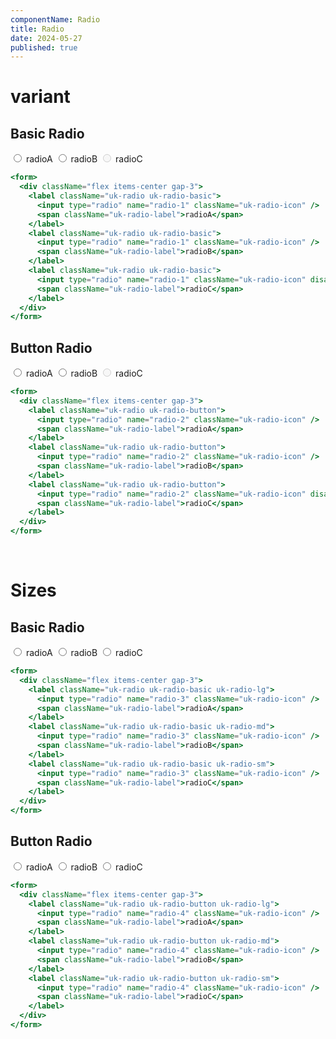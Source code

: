 ```yaml
---
componentName: Radio
title: Radio
date: 2024-05-27
published: true
---
```


# variant

## Basic Radio

<Preview>
  <form>
    <div className="flex items-center gap-3">
      <label className="uk-radio uk-radio-basic">
        <input type="radio" name="radio-1" className="uk-radio-icon" />
        <span className="uk-radio-label">radioA</span>
      </label>
      <label className="uk-radio uk-radio-basic">
        <input type="radio" name="radio-1" className="uk-radio-icon" />
        <span className="uk-radio-label">radioB</span>
      </label>
      <label className="uk-radio uk-radio-basic">
        <input type="radio" name="radio-1" className="uk-radio-icon" disabled />
        <span className="uk-radio-label">radioC</span>
      </label>
    </div>
  </form>
</Preview>

```jsx
<form>
  <div className="flex items-center gap-3">
    <label className="uk-radio uk-radio-basic">
      <input type="radio" name="radio-1" className="uk-radio-icon" />
      <span className="uk-radio-label">radioA</span>
    </label>
    <label className="uk-radio uk-radio-basic">
      <input type="radio" name="radio-1" className="uk-radio-icon" />
      <span className="uk-radio-label">radioB</span>
    </label>
    <label className="uk-radio uk-radio-basic">
      <input type="radio" name="radio-1" className="uk-radio-icon" disabled />
      <span className="uk-radio-label">radioC</span>
    </label>
  </div>
</form>
```

## Button Radio

<Preview>
  <form>
    <div className="flex items-center gap-3">
      <label className="uk-radio uk-radio-button">
        <input type="radio" name="radio-2" className="uk-radio-icon" />
        <span className="uk-radio-label">radioA</span>
      </label>
      <label className="uk-radio uk-radio-button">
        <input type="radio" name="radio-2" className="uk-radio-icon" />
        <span className="uk-radio-label">radioB</span>
      </label>
      <label className="uk-radio uk-radio-button">
        <input type="radio" name="radio-2" className="uk-radio-icon" disabled />
        <span className="uk-radio-label">radioC</span>
      </label>
    </div>
  </form>
</Preview>

```jsx
<form>
  <div className="flex items-center gap-3">
    <label className="uk-radio uk-radio-button">
      <input type="radio" name="radio-2" className="uk-radio-icon" />
      <span className="uk-radio-label">radioA</span>
    </label>
    <label className="uk-radio uk-radio-button">
      <input type="radio" name="radio-2" className="uk-radio-icon" />
      <span className="uk-radio-label">radioB</span>
    </label>
    <label className="uk-radio uk-radio-button">
      <input type="radio" name="radio-2" className="uk-radio-icon" disabled />
      <span className="uk-radio-label">radioC</span>
    </label>
  </div>
</form>
```

<br />

# Sizes

## Basic Radio

<Preview>
  <form>
    <div className="flex items-center gap-3">
      <label className="uk-radio uk-radio-basic uk-radio-lg">
        <input type="radio" name="radio-3" className="uk-radio-icon" />
        <span className="uk-radio-label">radioA</span>
      </label>
      <label className="uk-radio uk-radio-basic uk-radio-md">
        <input type="radio" name="radio-3" className="uk-radio-icon" />
        <span className="uk-radio-label">radioB</span>
      </label>
      <label className="uk-radio uk-radio-basic uk-radio-sm">
        <input type="radio" name="radio-3" className="uk-radio-icon" />
        <span className="uk-radio-label">radioC</span>
      </label>
    </div>
  </form>
</Preview>

```jsx
<form>
  <div className="flex items-center gap-3">
    <label className="uk-radio uk-radio-basic uk-radio-lg">
      <input type="radio" name="radio-3" className="uk-radio-icon" />
      <span className="uk-radio-label">radioA</span>
    </label>
    <label className="uk-radio uk-radio-basic uk-radio-md">
      <input type="radio" name="radio-3" className="uk-radio-icon" />
      <span className="uk-radio-label">radioB</span>
    </label>
    <label className="uk-radio uk-radio-basic uk-radio-sm">
      <input type="radio" name="radio-3" className="uk-radio-icon" />
      <span className="uk-radio-label">radioC</span>
    </label>
  </div>
</form>
```

## Button Radio

<Preview>
  <form>
    <div className="flex items-center gap-3">
      <label className="uk-radio uk-radio-button uk-radio-lg">
        <input type="radio" name="radio-4" className="uk-radio-icon" />
        <span className="uk-radio-label">radioA</span>
      </label>
      <label className="uk-radio uk-radio-button uk-radio-md">
        <input type="radio" name="radio-4" className="uk-radio-icon" />
        <span className="uk-radio-label">radioB</span>
      </label>
      <label className="uk-radio uk-radio-button uk-radio-sm">
        <input type="radio" name="radio-4" className="uk-radio-icon" />
        <span className="uk-radio-label">radioC</span>
      </label>
    </div>
  </form>
</Preview>

```jsx
<form>
  <div className="flex items-center gap-3">
    <label className="uk-radio uk-radio-button uk-radio-lg">
      <input type="radio" name="radio-4" className="uk-radio-icon" />
      <span className="uk-radio-label">radioA</span>
    </label>
    <label className="uk-radio uk-radio-button uk-radio-md">
      <input type="radio" name="radio-4" className="uk-radio-icon" />
      <span className="uk-radio-label">radioB</span>
    </label>
    <label className="uk-radio uk-radio-button uk-radio-sm">
      <input type="radio" name="radio-4" className="uk-radio-icon" />
      <span className="uk-radio-label">radioC</span>
    </label>
  </div>
</form>
```
